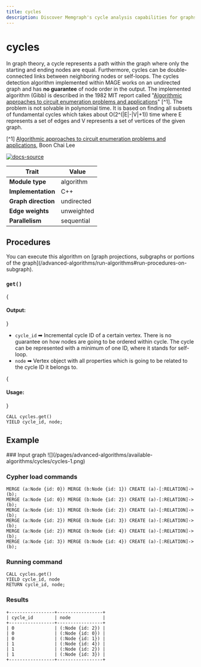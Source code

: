 ```yaml
---
title: cycles
description: Discover Memgraph's cycle analysis capabilities for graphs. Enhance your understanding of identifying and analyzing cycles within graphs, and much more. 
---
```



# cycles



In graph theory, a cycle represents a path within the graph where only the starting and ending nodes are equal. Furthermore, cycles can be double-connected links between neighboring nodes or self-loops. The cycles detection algorithm implemented within MAGE works on an undirected graph and has **no guarantee** of node order in the output. The implemented algorithm (Gibb) is described in the 1982 MIT report called "[Algorithmic approaches to circuit enumeration problems and applications](http://hdl.handle.net/1721.1/68106)" [^1]. The problem is not solvable in polynomial time. It is based on finding all subsets of fundamental cycles which takes about O(2^(|E|-|V|+1)) time where E represents a set of edges and V represents a set of vertices of the given graph.

[^1] [Algorithmic approaches to circuit enumeration problems and applications](http://hdl.handle.net/1721.1/68106), Boon Chai Lee

[![docs-source](https://img.shields.io/badge/source-cycles-FB6E00?logo=github&style=for-the-badge)](https://github.com/memgraph/mage/blob/main/cpp/cycles_module/cycles_module.cpp)

| Trait               | Value                                                 |
| ------------------- | ----------------------------------------------------- |
| **Module type**     | algorithm  |
| **Implementation**  | C++        |
| **Graph direction** | undirected |
| **Edge weights**    | unweighted |
| **Parallelism**     | sequential |

## Procedures

<Callout type="info">
You can execute this algorithm on [graph projections, subgraphs or portions of the graph](/advanced-algorithms/run-algorithms#run-procedures-on-subgraph).
</Callout>

### `get()`

{<h4> Output: </h4>}

* `cycle_id` ➡ Incremental cycle ID of a certain vertex. There is no guarantee on how nodes are going to be ordered within cycle. The cycle can be represented with a minimum of one ID, where it stands for self-loop.
* `node` ➡ Vertex object with all properties which is going to be related to the cycle ID it belongs to.

{<h4> Usage: </h4>}
```cypher
CALL cycles.get()
YIELD cycle_id, node;
```

## Example

<Steps>
### Input graph
![](/pages/advanced-algorithms/available-algorithms/cycles/cycles-1.png)

### Cypher load commands
```cypher
MERGE (a:Node {id: 0}) MERGE (b:Node {id: 1}) CREATE (a)-[:RELATION]->(b);
MERGE (a:Node {id: 0}) MERGE (b:Node {id: 2}) CREATE (a)-[:RELATION]->(b);
MERGE (a:Node {id: 1}) MERGE (b:Node {id: 2}) CREATE (a)-[:RELATION]->(b);
MERGE (a:Node {id: 2}) MERGE (b:Node {id: 3}) CREATE (a)-[:RELATION]->(b);
MERGE (a:Node {id: 2}) MERGE (b:Node {id: 4}) CREATE (a)-[:RELATION]->(b);
MERGE (a:Node {id: 3}) MERGE (b:Node {id: 4}) CREATE (a)-[:RELATION]->(b);
```

### Running command
```cypher
CALL cycles.get()
YIELD cycle_id, node
RETURN cycle_id, node;
```

### Results
```plaintext
+-----------------+-----------------+
| cycle_id        | node            |
+-----------------+-----------------+
| 0               | (:Node {id: 2}) |
| 0               | (:Node {id: 0}) |
| 0               | (:Node {id: 1}) |
| 1               | (:Node {id: 4}) |
| 1               | (:Node {id: 2}) |
| 1               | (:Node {id: 3}) |
+-----------------+-----------------+
```
</Steps>


